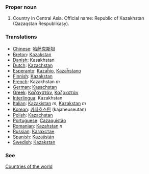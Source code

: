 ===Proper noun===

# Country in Central Asia. Official name: Republic of Kazakhstan (Qazaqstan Respublikasy).
===Translations===
*[[Chinese]]: [[哈萨克斯坦]]
*[[Breton]]: [[Kazakstan]]
*[[Danish]]: Kasakhstan
*[[Dutch]]: [[Kazachstan]]
*[[Esperanto]]: [[Kazaĥio]], [[Kazaĥstano]]
*[[Finnish]]: [[Kazakstan]]
*[[French]]: Kazakhstan ''m''
*[[German]]: [[Kasachstan]]
*[[Greek]]: [[Καζαχστάν]], [[Καζακστάν]]
*[[Interlingua]]: Kazakhstan
*[[Italian]]: [[Kazakistan]] ''m'', [[Kazakstan]] ''m''
*[[Korean]]: [[카자흐스탄]] (kajaheuseutan)
*[[Polish]]: [[Kazachstan]]
*[[Portuguese]]: [[Cazaquistão]]
*[[Romanian]]: [[Kazahstan]] ''n''
*[[Russian]]: [[Казахстан]]
*[[Spanish]]: [[Kazajistán]]
*[[Swedish]]: [[Kazakstan]]

===See===
[[Countries of the world]]